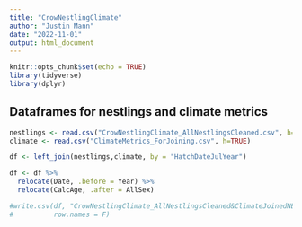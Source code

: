```yaml
---
title: "CrowNestlingClimate"
author: "Justin Mann"
date: "2022-11-01"
output: html_document
---
```


```r
knitr::opts_chunk$set(echo = TRUE)
library(tidyverse)
library(dplyr)
```

## Dataframes for nestlings and climate metrics

```r
nestlings <- read.csv("CrowNestlingClimate_AllNestlingsCleaned.csv", h=TRUE)# 1868
climate <- read.csv("ClimateMetrics_ForJoining.csv", h=TRUE)
```

```r
df <- left_join(nestlings,climate, by = "HatchDateJulYear")

df <- df %>% 
  relocate(Date, .before = Year) %>% 
  relocate(CalcAge, .after = AllSex)

#write.csv(df, "CrowNestlingClimate_AllNestlingsCleaned&ClimateJoinedNEW.csv", 
#          row.names = F)
```
